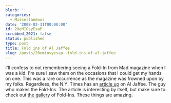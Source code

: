 ```yaml
---
blurb: ''
categories:
  - Miscellaneous
date: '2008-03-31T00:00:00'
id: 20eMIOsyEsaP
scrubbed_2021: false
status: published
type: post
title: Fold ins of Al Jaffee
slug: /posts/20emiosyesap--fold-ins-of-al-jaffee
---
```


I'll confess to not remembering seeing a Fold-In from Mad magazine
when I was a kid. I'm sure I saw them on the occasions that I could
get my hands on one. This was a rare occurrence as the magazine was
frowned upon by my folks. Regardless, the N.Y. Times has an
[article up](http://www.nytimes.com/2008/03/30/arts/design/30genz.html?_r=1&oref=slogin&pagewanted=all)
on Al Jaffee. The guy who makes the Fold-Ins. The article is
interesting by itself, but make sure to check out
[the gallery](http://www.nytimes.com/interactive/2008/03/28/arts/20080330_FOLD_IN_FEATURE.html)
of Fold-Ins. These things are amazing.
